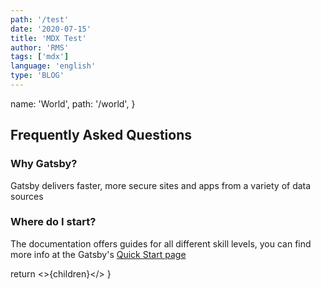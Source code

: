```yaml
---
path: '/test'
date: '2020-07-15'
title: 'MDX Test'
author: 'RMS'
tags: ['mdx']
language: 'english'
type: 'BLOG'
---
```


  name: 'World',
  path: '/world',
}

## Frequently Asked Questions

### Why Gatsby?

Gatsby delivers faster, more secure sites and apps from a variety of data sources

### Where do I start?

The documentation offers guides for all different skill levels, you can find more info at the
Gatsby's [Quick Start page](https://www.gatsbyjs.org/docs/quick-start)

<!-- This default export overrides the default layout ensuring -->
<!--  that the FAQ component isn't wrapped by other elements -->

  return <>{children}</>
}
